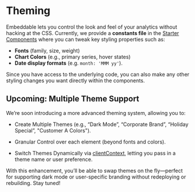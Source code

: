 # Theming

Embeddable lets you control the look and feel of your analytics without hacking at the CSS. Currently, we provide a **constants file** in the [Starter Components](/dashboards/starter-components) where you can tweak key styling properties such as:

- **Fonts** (family, size, weight)  
- **Chart Colors** (e.g., primary series, hover states)  
- **Date display formats** (e.g. `month: 'MMM yy'`).

Since you have access to the underlying code, you can also make any other styling changes you want directly within the components. 

## Upcoming: Multiple Theme Support

We’re soon introducing a more advanced theming system, allowing you to:

- Create Multiple Themes (e.g., “Dark Mode”, “Corporate Brand”, “Holiday Special”, "Customer A Colors").

- Granular Control over each element (beyond fonts and colors).

- Switch Themes Dynamically via [clientContext](TODO), letting you pass in a theme name or user preference.

With this enhancement, you’ll be able to swap themes on the fly—perfect for supporting dark mode or user-specific branding without redeploying or rebuilding. Stay tuned!